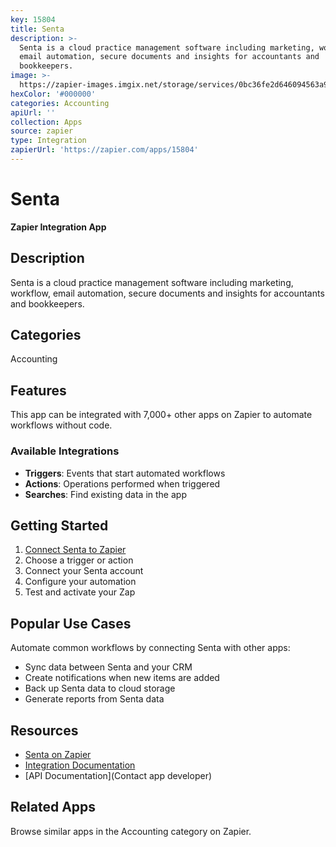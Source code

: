 ```yaml
---
key: 15804
title: Senta
description: >-
  Senta is a cloud practice management software including marketing, workflow,
  email automation, secure documents and insights for accountants and
  bookkeepers.
image: >-
  https://zapier-images.imgix.net/storage/services/0bc36fe2d646094563a900a165ff860b.png?auto=format%2Ccompress&ixlib=python-3.0.0&q=50
hexColor: '#000000'
categories: Accounting
apiUrl: ''
collection: Apps
source: zapier
type: Integration
zapierUrl: 'https://zapier.com/apps/15804'
---
```

# Senta

**Zapier Integration App**

## Description

Senta is a cloud practice management software including marketing, workflow, email automation, secure documents and insights for accountants and bookkeepers.

## Categories

Accounting

## Features

This app can be integrated with 7,000+ other apps on Zapier to automate workflows without code.

### Available Integrations

- **Triggers**: Events that start automated workflows
- **Actions**: Operations performed when triggered
- **Searches**: Find existing data in the app

## Getting Started

1. [Connect Senta to Zapier](https://zapier.com/apps/15804)
2. Choose a trigger or action
3. Connect your Senta account
4. Configure your automation
5. Test and activate your Zap

## Popular Use Cases

Automate common workflows by connecting Senta with other apps:

- Sync data between Senta and your CRM
- Create notifications when new items are added
- Back up Senta data to cloud storage
- Generate reports from Senta data

## Resources

- [Senta on Zapier](https://zapier.com/apps/15804)
- [Integration Documentation](https://zapier.com/apps/15804/integrations)
- [API Documentation](Contact app developer)

## Related Apps

Browse similar apps in the Accounting category on Zapier.
